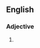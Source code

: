 {{also|bidentate}}
==English==

===Adjective===
{{en-adj}}

# {{alternative spelling of|en|bidentate}}